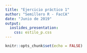```yaml
---
title: "Ejercicio práctico 1"
author: "Semillero R - FacCA"
date: "Junio de 2019"
output:
  ioslides_presentation:
    css: estilo_p.css
---
```


```r
knitr::opts_chunk$set(echo = FALSE)
```